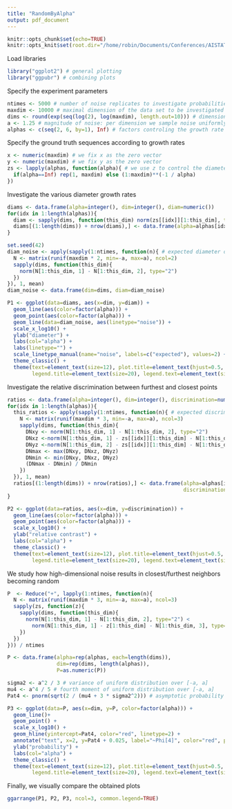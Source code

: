 ```yaml
---
title: "RandomByAlpha"
output: pdf_document
---
```


```r
knitr::opts_chunk$set(echo=TRUE)
knitr::opts_knit$set(root.dir="/home/robin/Documents/Conferences/AISTATS/2022/Code")
```

Load libraries

``` r
library("ggplot2") # general plotting
library("ggpubr") # combining plots
```

Specify the experiment parameters

``` r
ntimes <- 5000 # number of noise replicates to investigate probabilities and expectations
maxdim <- 10000 # maximal dimension of the data set to be investigated
dims <- round(exp(seq(log(2), log(maxdim), length.out=10))) # dimensions to study from log-scale
a <- 1.25 # magnitude of noise: per dimension we sample noise uniformly from [-a, a]
alphas <- c(seq(2, 6, by=1), Inf) # factors controling the growth rate of the ground truth diameters
```

Specify the ground truth sequences according to growth rates

``` r
x <- numeric(maxdim) # we fix x as the zero vector
y <- numeric(maxdim) # we fix y as the zero vector
zs <- lapply(alphas, function(alpha){ # we use z to control the diameter growth rate
  if(alpha==Inf) rep(1, maxdim) else (1:maxdim)**(-1 / alpha)
})
```

Investigate the various diameter growth rates

``` r
diams <- data.frame(alpha=integer(), dim=integer(), diam=numeric())
for(idx in 1:length(alphas)){
  diam <- sapply(dims, function(this_dim) norm(zs[[idx]][1:this_dim], type="2"))
  diams[(1:length(dims)) + nrow(diams),] <- data.frame(alpha=alphas[idx], dim=dims, diam=diam)
}

set.seed(42)
diam_noise <- apply(sapply(1:ntimes, function(n){ # expected diameter of noise
  N <- matrix(runif(maxdim * 2, min=-a, max=a), ncol=2)
  sapply(dims, function(this_dim){
    norm(N[1:this_dim, 1] - N[1:this_dim, 2], type="2")
  })
}), 1, mean)
diam_noise <- data.frame(dim=dims, diam=diam_noise)

P1 <- ggplot(data=diams, aes(x=dim, y=diam)) +
  geom_line(aes(color=factor(alpha))) +
  geom_point(aes(color=factor(alpha))) +
  geom_line(data=diam_noise, aes(linetype="noise")) +
  scale_x_log10() +
  ylab("diameter") +
  labs(col="alpha") +
  labs(linetype="") +
  scale_linetype_manual(name="noise", labels=c("expected"), values=2) +
  theme_classic() +
  theme(text=element_text(size=12), plot.title=element_text(hjust=0.5, size=15),
        legend.title=element_text(size=20), legend.text=element_text(size=20))
```

Investigate the relative discrimination between furthest and closest points

``` r
ratios <- data.frame(alpha=integer(), dim=integer(), discrimination=numeric())
for(idx in 1:length(alphas)){
  this_ratios <- apply(sapply(1:ntimes, function(n){ # expected discrimination
    N <- matrix(runif(maxdim * 3, min=-a, max=a), ncol=3)
    sapply(dims, function(this_dim){
      DNxy <- norm(N[1:this_dim, 1] - N[1:this_dim, 2], type="2")
      DNxz <-norm(N[1:this_dim, 1] - zs[[idx]][1:this_dim] - N[1:this_dim, 3], type="2")
      DNyz <-norm(N[1:this_dim, 2] - zs[[idx]][1:this_dim] - N[1:this_dim, 3], type="2")
      DNmax <- max(DNxy, DNxz, DNyz)
      DNmin <- min(DNxy, DNxz, DNyz)
      (DNmax - DNmin) / DNmin
    })
  }), 1, mean)
  ratios[(1:length(dims)) + nrow(ratios),] <- data.frame(alpha=alphas[idx], dim=dims, 
                                                         discrimination=this_ratios)
}

P2 <- ggplot(data=ratios, aes(x=dim, y=discrimination)) +
  geom_line(aes(color=factor(alpha))) +
  geom_point(aes(color=factor(alpha))) +
  scale_x_log10() +
  ylab("relative contrast") +
  labs(col="alpha") +
  theme_classic() +
  theme(text=element_text(size=12), plot.title=element_text(hjust=0.5, size=15),
        legend.title=element_text(size=20), legend.text=element_text(size=20))
```

We study how high-dimensional noise results in closest/furthest neighbors becoming random

``` r
P  <- Reduce("+", lapply(1:ntimes, function(n){
  N <- matrix(runif(maxdim * 3, min=-a, max=a), ncol=3)
  sapply(zs, function(z){
    sapply(dims, function(this_dim){
      norm(N[1:this_dim, 1] - N[1:this_dim, 2], type="2") < 
        norm(N[1:this_dim, 1] - z[1:this_dim] - N[1:this_dim, 3], type="2")
    })
  })
})) / ntimes

P <- data.frame(alpha=rep(alphas, each=length(dims)),
                dim=rep(dims, length(alphas)),
                P=as.numeric(P))

sigma2 <- a^2 / 3 # variance of uniform distribution over [-a, a]
mu4 <- a^4 / 5 # fourth moment of uniform distribution over [-a, a]
Pat4 <- pnorm(sqrt(2 / (mu4 + 3 * sigma2^2))) # asymptotic probability for alpha = 4

P3 <- ggplot(data=P, aes(x=dim, y=P, color=factor(alpha))) +
  geom_line()+
  geom_point() +
  scale_x_log10() +
  geom_hline(yintercept=Pat4, color="red", linetype=2) +
  annotate("text", x=2, y=Pat4 + 0.025, label="~Phi[4]", color="red", parse=TRUE) +
  ylab("probability") +
  labs(col="alpha") +
  theme_classic() +
  theme(text=element_text(size=12), plot.title=element_text(hjust=0.5, size=15),
        legend.title=element_text(size=20), legend.text=element_text(size=20))
```

Finally, we visually compare the obtained plots

``` r
ggarrange(P1, P2, P3, ncol=3, common.legend=TRUE)
```